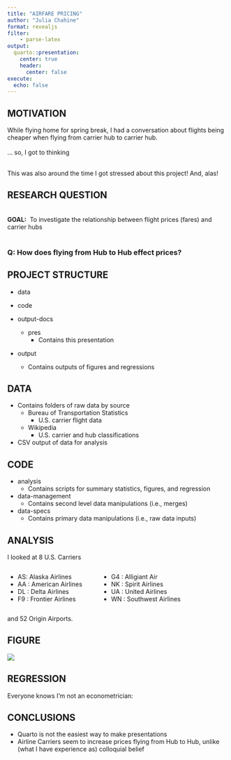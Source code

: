 ```yaml
---
title: "AIRFARE PRICING"
author: "Julia Chahine"
format: revealjs
filter: 
    - parse-latex
output:
  quarto::presentation:
    center: true
    header:
      center: false
execute: 
  echo: false
---
```


## MOTIVATION
While flying home for spring break, I had a conversation about flights being cheaper when flying from carrier hub to carrier hub. \
\
... so, I got to thinking \
\

This was also around the time I got stressed about this project! And, alas! 


## RESEARCH QUESTION 

\
**GOAL:** \ To investigate the relationship between flight prices (fares) and carrier hubs
\
\

### **Q:** How does flying from Hub to Hub effect prices? 


## PROJECT STRUCTURE
- data 
    
- code 
    
- output-docs
    - pres
        - Contains this presentation
- output
    - Contains outputs of figures and regressions

## DATA
- Contains folders of raw data by source
    - Bureau of Transportation Statistics
        - U.S. carrier flight data
    - Wikipedia 
        - U.S. carrier and hub classifications
- CSV output of data for analysis

## CODE 
- analysis 
    - Contains scripts for summary statistics, figures, and regression
- data-management
    - Contains second level data manipulations (i.e., merges)
- data-specs
    - Contains primary data manipulations (i.e., raw data inputs)

## ANALYSIS {.smaller}
I looked at 8 U.S. Carriers 

:::{.columns}

::: {.column width="40%"}
- AS: Alaska Airlines
- AA : American Airlines
- DL : Delta Airlines
- F9 : Frontier Airlines
:::

::: {.column width="60%"}
- G4 : Alligiant Air
- NK : Spirit Airlines
- UA : United Airlines
- WN : Southwest Airlines
:::

:::

and 52 Origin Airports. 


## FIGURE
![](figure.png)

## REGRESSION

Everyone knows I'm not an econometrician:

\begingroup
\begin{tabular}{lc}
   \tabularnewline \midrule \midrule
   Dependent Variable:  & fare\_pm\\   
   Model:               & (1)\\  
   \midrule
   \emph{Variables}\\
   HUB2HUBTRUE          & 0.0425$^{**}$\\   
                        & (0.0202)\\   
   as.factor(CARRIER)AS & -0.0278$^{**}$\\   
                        & (0.0118)\\   
   as.factor(CARRIER)DL & -0.0069\\   
                        & (0.0077)\\   
   as.factor(CARRIER)F9 & -0.0263$^{**}$\\   
                        & (0.0117)\\   
   as.factor(CARRIER)G4 & -0.0398$^{***}$\\   
                        & (0.0135)\\   
   as.factor(CARRIER)NK & -0.0425$^{***}$\\   
                        & (0.0094)\\   
   as.factor(CARRIER)UA & -0.0027\\   
                        & (0.0069)\\   
   as.factor(CARRIER)WN & -0.0314$^{***}$\\   
                        & (0.0079)\\   
   \midrule
   \emph{Fixed-effects}\\
   ORIGIN               & Yes\\  
   YEAR                 & Yes\\  
   DEST                 & Yes\\  
   \midrule
   \emph{Fit statistics}\\
   Observations         & 51,074\\  
   R$^2$                & 0.22738\\  
   Within R$^2$         & 0.01289\\  
   \midrule \midrule
   \multicolumn{2}{l}{\emph{Clustered (ORIGIN) standard-errors in parentheses}}\\
   \multicolumn{2}{l}{\emph{Signif. Codes: ***: 0.01, **: 0.05, *: 0.1}}\\
\end{tabular}
\endgroup



## CONCLUSIONS
- Quarto is not the easiest way to make presentations
- Airline Carriers seem to increase prices flying from Hub to Hub, unlike (what I have experience as) colloquial belief 

